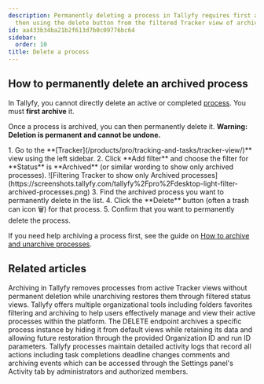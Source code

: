 ```yaml
---
description: Permanently deleting a process in Tallyfy requires first archiving it
  then using the delete button from the filtered Tracker view of archived processes.
id: aa433b34ba21b2f613d7b0c09776bc64
sidebar:
  order: 10
title: Delete a process
---
```



## How to permanently delete an archived process

In Tallyfy, you cannot directly delete an active or completed [process](/products/pro/tracking-and-tasks/processes/). You must **first archive** it.

Once a process is archived, you can then permanently delete it. **Warning: Deletion is permanent and cannot be undone.**

<Steps>
1. Go to the **[Tracker](/products/pro/tracking-and-tasks/tracker-view/)** view using the left sidebar.
2. Click **Add filter** and choose the filter for **Status** is **Archived** (or similar wording to show only archived processes).
   ![Filtering Tracker to show only Archived processes](https://screenshots.tallyfy.com/tallyfy%2Fpro%2Fdesktop-light-filter-archived-processes.png)
3. Find the archived process you want to permanently delete in the list.
4. Click the **Delete** button (often a trash can icon 🗑️) for that process.
5. Confirm that you want to permanently delete the process.
</Steps>

If you need help archiving a process first, see the guide on [How to archive and unarchive processes](/products/pro/tracking-and-tasks/tracker-view/organize-processes/how-to-archive-and-unarchive-processes-in-tallyfy/).


## Related articles
<CardGrid>
<LinkTitleCard header="<b>Organize Processes > Archive and unarchive processes</b>" href="/products/pro/tracking-and-tasks/tracker-view/organize-processes/how-to-archive-and-unarchive-processes-in-tallyfy/" > Archiving in Tallyfy removes processes from active Tracker views without permanent deletion while unarchiving restores them through filtered status views. </LinkTitleCard>
<LinkTitleCard header="<b>Tracker View > Organize processes</b>" href="/products/pro/tracking-and-tasks/tracker-view/organize-processes/" > Tallyfy offers multiple organizational tools including folders favorites filtering and archiving to help users effectively manage and view their active processes within the platform. </LinkTitleCard>
<LinkTitleCard header="<b>Processes > Archive process</b>" href="/products/pro/integrations/open-api/code-samples/processes/archive-process/" > The DELETE endpoint archives a specific process instance by hiding it from default views while retaining its data and allowing future restoration through the provided Organization ID and run ID parameters. </LinkTitleCard>
<LinkTitleCard header="<b>Tracker View > Check process activity</b>" href="/products/pro/tracking-and-tasks/tracker-view/how-can-i-track-process-activities-on-tallyfy/" > Tallyfy processes maintain detailed activity logs that record all actions including task completions deadline changes comments and archiving events which can be accessed through the Settings panel's Activity tab by administrators and authorized members. </LinkTitleCard>
</CardGrid>